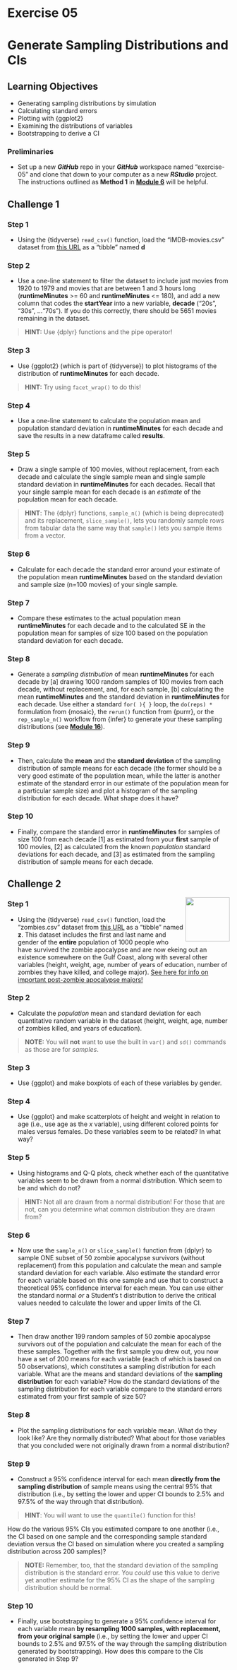 # Exercise 05 {.unnumbered}

# Generate Sampling Distributions and CIs {.unnumbered}

## Learning Objectives {.unnumbered}

- Generating sampling distributions by simulation
- Calculating standard errors
- Plotting with {ggplot2}
- Examining the distributions of variables
- Bootstrapping to derive a CI

### Preliminaries {.unnumbered}

- Set up a new ***GitHub*** repo in your ***GitHub*** workspace named "exercise-05" and clone that down to your computer as a new ***RStudio*** project. The instructions outlined as **Method 1** in [**Module 6**](#module-06) will be helpful.

## Challenge 1 {.unnumbered}

### Step 1 {.unnumbered}
- Using the {tidyverse} `read_csv()` function, load the "IMDB-movies.csv" dataset from [this URL](https://raw.githubusercontent.com/difiore/ada-datasets/main/IMDB-movies.csv) as a "tibble" named **d**

### Step 2 {.unnumbered}
- Use a one-line statement to filter the dataset to include just movies from 1920 to 1979 and movies that are between 1 and 3 hours long (**runtimeMinutes** >= 60 and **runtimeMinutes** <= 180), and add a new column that codes the **startYear** into a new variable, **decade** ("20s", "30s", ..."70s"). If you do this correctly, there should be 5651 movies remaining in the dataset.

> **HINT:** Use {dplyr} functions and the pipe operator!

### Step 3 {.unnumbered}

- Use {ggplot2} (which is part of {tidyverse}) to plot histograms of the distribution of **runtimeMinutes** for each decade.

> **HINT:** Try using `facet_wrap()` to do this!

### Step 4 {.unnumbered}

- Use a one-line statement to calculate the population mean and population standard deviation in **runtimeMinutes** for each decade and save the results in a new dataframe called **results**.

### Step 5 {.unnumbered}

- Draw a single sample of 100 movies, without replacement, from each decade and calculate the single sample mean and single sample standard deviation in **runtimeMinutes** for each decades. Recall that your single sample mean for each decade is an *estimate* of the population mean for each decade.

> **HINT**: The {dplyr} functions, `sample_n()` (which is being deprecated) and its replacement, `slice_sample()`, lets you randomly sample rows from tabular data the same way that `sample()` lets you sample items from a vector.

### Step 6 {.unnumbered}

- Calculate for each decade the standard error around your estimate of the population mean **runtimeMinutes** based on the standard deviation and sample size (n=100 movies) of your single sample.

### Step 7 {.unnumbered}

- Compare these estimates to the actual population mean **runtimeMinutes** for each decade and to the calculated SE in the population mean for samples of size 100 based on the population standard deviation for each decade.

### Step 8 {.unnumbered}

- Generate a *sampling distribution* of mean **runtimeMinutes** for each decade by [a] drawing 1000 random samples of 100 movies from each decade, without replacement, and, for each sample, [b] calculating the mean **runtimeMinutes** and the standard deviation in **runtimeMinutes** for each decade. Use either a standard `for( ){ }` loop, the `do(reps) *` formulation from {mosaic}, the `rerun()` function from {purrr}, or the `rep_sample_n()` workflow from {infer} to generate your these sampling distributions (see [**Module 16**](#module-16)).

### Step 9 {.unnumbered}

- Then, calculate the **mean** and the **standard deviation** of the sampling distribution of sample means for each decade (the former should be a very good estimate of the population mean, while the latter is another estimate of the standard error in our estimate of the population mean for a particular sample size) and plot a histogram of the sampling distribution for each decade. What shape does it have?

### Step 10 {.unnumbered}

- Finally, compare the standard error in **runtimeMinutes** for samples of size 100 from each decade [1] as estimated from your **first** sample of 100 movies, [2] as calculated from the known *population* standard deviations for each decade, and [3] as estimated from the sampling distribution of sample means for each decade.

## Challenge 2 {.unnumbered}

<img src="img/pvz-hand.png" align="right" width="100px"/>

### Step 1 {.unnumbered}

- Using the {tidyverse} `read_csv()` function, load the "zombies.csv" dataset from [this URL](https://raw.githubusercontent.com/difiore/ada-datasets/main/zombies.csv) as a "tibble" named **z**. This dataset includes the first and last name and gender of the **entire** population of 1000 people who have survived the zombie apocalypse and are now ekeing out an existence somewhere on the Gulf Coast, along with several other variables (height, weight, age, number of years of education, number of zombies they have killed, and college major). [See here for info on important post-zombie apocalypse majors!](http://www.thebestschools.org/magazine/best-majors-surviving-zombie-apocalypse/)

### Step 2 {.unnumbered}

- Calculate the *population* mean and standard deviation for each quantitative random variable in the dataset (height, weight, age, number of zombies killed, and years of education).

> **NOTE:** You will **not** want to use the built in `var()` and `sd()` commands as those are for *samples*.

### Step 3 {.unnumbered}

- Use {ggplot} and make boxplots of each of these variables by gender.

### Step 4 {.unnumbered}

- Use {ggplot} and make scatterplots of height and weight in relation to age (i.e., use age as the $x$ variable), using different colored points for males versus females. Do these variables seem to be related? In what way?

### Step 5 {.unnumbered}

- Using histograms and Q-Q plots, check whether each of the quantitative variables seem to be drawn from a normal distribution. Which seem to be and which do not?

> **HINT:** Not all are drawn from a normal distribution! For those that are not, can you determine what common distribution they are drawn from?

### Step 6 {.unnumbered}

- Now use the `sample_n()` or `slice_sample()` function from {dplyr} to sample ONE subset of 50 zombie apocalypse survivors (without replacement) from this population and calculate the mean and sample standard deviation for each variable. Also estimate the standard error for each variable based on this one sample and use that to construct a theoretical 95% confidence interval for each mean. You can use either the standard normal *or* a Student's t distribution to derive the critical values needed to calculate the lower and upper limits of the CI.

### Step 7 {.unnumbered}

- Then draw another 199 random samples of 50 zombie apocalypse survivors out of the population and calculate the mean for each of the these samples. Together with the first sample you drew out, you now have a set of 200 means for each variable (each of which is based on 50 observations), which constitutes a sampling distribution for each variable. What are the means and standard deviations of the **sampling distribution** for each variable? How do the standard deviations of the sampling distribution for each variable compare to the standard errors estimated from your first sample of size 50?

### Step 8 {.unnumbered}

- Plot the sampling distributions for each variable mean. What do they look like? Are they normally distributed? What about for those variables that you concluded were not originally drawn from a normal distribution?

### Step 9 {.unnumbered}
- Construct a 95% confidence interval for each mean **directly from the sampling distribution** of sample means using the central 95% that distribution (i.e., by setting the lower and upper CI bounds to 2.5% and 97.5% of the way through that distribution).

> **HINT**: You will want to use the `quantile()` function for this!

How do the various 95% CIs you estimated compare to one another (i.e., the CI based on one sample and the corresponding sample standard deviation versus the CI based on simulation where you created a sampling distribution across 200 samples)?

> **NOTE:** Remember, too, that the standard deviation of the sampling distribution is the standard error. You *could* use this value to derive yet another estimate for the 95% CI as the shape of the sampling distribution should be normal.

### Step 10 {.unnumbered}

- Finally, use bootstrapping to generate a 95% confidence interval for each variable mean **by resampling 1000 samples, with replacement, from your original sample** (i.e., by setting the lower and upper CI bounds to 2.5% and 97.5% of the way through the sampling distribution generated by bootstrapping). How does this compare to the CIs generated in Step 9?
